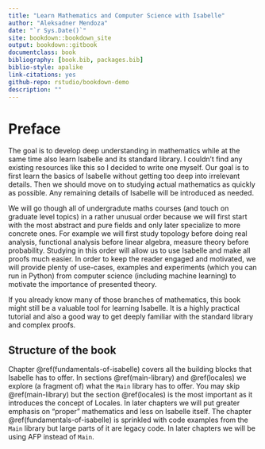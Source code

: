 ```yaml
--- 
title: "Learn Mathematics and Computer Science with Isabelle"
author: "Aleksadner Mendoza"
date: "`r Sys.Date()`"
site: bookdown::bookdown_site
output: bookdown::gitbook
documentclass: book
bibliography: [book.bib, packages.bib]
biblio-style: apalike
link-citations: yes
github-repo: rstudio/bookdown-demo
description: ""
---
```


# Preface

The goal is to develop deep understanding in mathematics while at the same time also learn Isabelle and its standard library. I couldn't find any existing resources like this so I decided to write one myself. Our goal is to first learn
the basics of Isabelle without getting too deep into irrelevant details. Then we should move on to studying actual mathematics as quickly as possible. Any remaining details of Isabelle will be introduced as needed.

We will go though all of undergradute maths courses (and touch on graduate level topics) in a rather unusual order because we will first start with the most abstract and pure fields and only later specialize to more concrete ones.
For example we will first study topology before doing real analysis, functional analysis before linear algebra, measure theory before probability. Studying in this order will allow us to use Isabelle and make all proofs much easier. In order to keep the reader engaged and motivated, we will provide plenty of use-cases, examples and experiments (which you can run in Python) from computer science (including machine learning) to motivate the importance of presented theory.

If you already know many of those branches of mathematics, this book might still be a valuable tool for learning Isabelle.
It is a highly practical tutorial and also a good way to get deeply familiar with the standard library and complex proofs. 

## Structure of the book


Chapter \@ref(fundamentals-of-isabelle) covers all the building blocks that Isabelle has to offer.
In sections \@ref(main-library) and  \@ref(locales) we explore (a fragment of) what the `Main` library has to offer.
You may skip \@ref(main-library) but the section  \@ref(locales) is the most important as it introduces the concept of Locales. In later chapters we will put greater emphasis on "proper" mathematics and less on Isabelle itself.
The chapter \@ref(fundamentals-of-isabelle) is sprinkled with code examples from the `Main` library
but large parts of it are legacy code. In later chapters we will be using AFP instead of `Main`.

